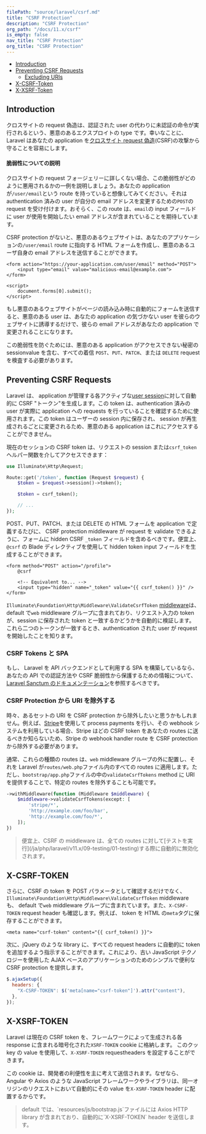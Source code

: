 ```yaml
---
filePath: "source/laravel/csrf.md"
title: "CSRF Protection"
description: "CSRF Protection"
org_path: "/docs/11.x/csrf"
is_empty: false
nav_title: "CSRF Protection"
org_title: "CSRF Protection"
---
```


<InPageIndex>

- [Introduction](#csrf-introduction)
- [Preventing CSRF Requests](#preventing-csrf-requests)
  - [Excluding URIs](#csrf-excluding-uris)
- [X-CSRF-Token](#csrf-x-csrf-token)
- [X-XSRF-Token](#csrf-x-xsrf-token)

</InPageIndex>

<a name="csrf-introduction"></a>

## Introduction

クロスサイトの request 偽造は、認証された user の代わりに未認証の命令が実行されるという、悪意のあるエクスプロイトの type です。幸いなことに、 Laravel はあなたの application を[クロスサイト request 偽造](https://en.wikipedia.org/wiki/Cross-site_request_forgery)(CSRF)の攻撃から守ることを容易にします。

<a name="csrf-explanation"></a>

#### 脆弱性についての説明

クロスサイトの request フォージェリーに詳しくない場合、この脆弱性がどのように悪用されるかの一例を説明しましょう。あなたの application が`/user/email`という route を持っていると想像してみてください。それは authentication 済みの user が自分の email アドレスを変更するための`POST`の request を受け付けます。おそらく、この route は、`email`の input フィールドに user が使用を開始したい email アドレスが含まれていることを期待しています。

CSRF protection がないと、悪意のあるウェブサイトは、あなたのアプリケーションの`/user/email` route に指向する HTML フォームを作成し、悪意のあるユーザ自身の email アドレスを送信することができます。

```blade
<form action="https://your-application.com/user/email" method="POST">
    <input type="email" value="malicious-email@example.com">
</form>

<script>
    document.forms[0].submit();
</script>
```

もし悪意のあるウェブサイトがページの読み込み時に自動的にフォームを送信すると、悪意のある user は、あなたの application の気づかない user を彼らのウェブサイトに誘導するだけで、彼らの email アドレスがあなたの application で変更されることになります。

この脆弱性を防ぐためには、悪意のある application がアクセスできない秘密の sessionvalue を含む、すべての着信 `POST`、`PUT`、`PATCH`、または `DELETE` request を検査する必要があります。

<a name="preventing-csrf-requests"></a>

## Preventing CSRF Requests

Laravel は、 application が管理する各アクティブな[user session](/ja/php/laravel/v11.x/04-the-basics/11-session)に対して自動的に CSRF "トークン"を生成します。この token は、authentication 済みの user が実際に application への requests を行っていることを確認するために使用されます。この token はユーザーの session 内に保存され、 session が再生成されるごとに変更されるため、悪意のある application はこれにアクセスすることができません。

現在のセッションの CSRF token は、リクエストの session または`csrf_token`ヘルパー関数を介してアクセスできます：

```php
use Illuminate\Http\Request;

Route::get('/token', function (Request $request) {
    $token = $request->session()->token();

    $token = csrf_token();

    // ...
});
```

POST、PUT、PATCH、または DELETE の HTML フォームを application で定義するたびに、 CSRF protection middleware が request を validate できるように、フォームに hidden CSRF `_token` フィールドを含めるべきです。便宜上、`@csrf` の Blade ディレクティブを使用して hidden token input フィールドを生成することができます。

```blade
<form method="POST" action="/profile">
    @csrf

    <!-- Equivalent to... -->
    <input type="hidden" name="_token" value="{{ csrf_token() }}" />
</form>
```

`Illuminate\Foundation\Http\Middleware\ValidateCsrfToken` [middleware](/ja/php/laravel/v11.x/04-the-basics/02-middleware)は、default で`web` middleware グループに含まれており、リクエスト入力の token が、session に保存された token と一致するかどうかを自動的に検証します。 これら二つのトークンが一致するとき、authentication された user が request を開始したことを知ります。

<a name="csrf-tokens-and-spas"></a>

### CSRF Tokens と SPA

もし、 Laravel を API バックエンドとして利用する SPA を構築しているなら、あなたの API での認証方法や CSRF 脆弱性から保護するための情報について、[Laravel Sanctum のドキュメンテーション](/ja/php/laravel/v11.x/10-packages/sanctum)を参照するべきです。

<a name="csrf-excluding-uris"></a>

### CSRF Protection から URI を除外する

時々、あるセットの URI を CSRF protection から除外したいと思うかもしれません。例えば、[Stripe](https://stripe.com)を使用して process payments を行い、その webhook システムを利用している場合、Stripe はどの CSRF token をあなたの routes に送るべきか知らないため、Stripe の webhook handler route を CSRF protection から除外する必要があります。

通常、これらの種類の routes は、`web` middleware グループの外に配置し、それを Laravel が`routes/web.php`ファイル内のすべての routes に適用します。ただし、`bootstrap/app.php`ファイルの中の`validateCsrfTokens` method に URI を提供することで、特定の routes を除外することも可能です。

```php
->withMiddleware(function (Middleware $middleware) {
    $middleware->validateCsrfTokens(except: [
        'stripe/*',
        'http://example.com/foo/bar',
        'http://example.com/foo/*',
    ]);
})
```

> <LaravelNote type="note" />
> 便宜上、CSRF の middleware は、全ての routes に対して[テストを実行](/ja/php/laravel/v11.x/09-testing/01-testing)する際に自動的に無効化されます。

<a name="csrf-x-csrf-token"></a>

## X-CSRF-TOKEN

さらに、CSRF の token を POST パラメータとして確認するだけでなく、`Illuminate\Foundation\Http\Middleware\ValidateCsrfToken` middleware も、 default で`web` middleware グループに含まれています。また、`X-CSRF-TOKEN` request header も確認します。例えば、 token を HTML の`meta`タグに保存することができます。

```blade
<meta name="csrf-token" content="{{ csrf_token() }}">
```

次に、jQuery のような library に、すべての request headers に自動的に token を追加するよう指示することができます。これにより、古い JavaScript テクノロジーを使用した AJAX ベースのアプリケーションのためのシンプルで便利な CSRF protection を提供します。

```js
$.ajaxSetup({
  headers: {
    "X-CSRF-TOKEN": $('meta[name="csrf-token"]').attr("content"),
  },
});
```

<a name="csrf-x-xsrf-token"></a>

## X-XSRF-TOKEN

Laravel は現在の CSRF token を、フレームワークによって生成される各 response に含まれる暗号化された`XSRF-TOKEN` cookie に格納します。 このクッ key の value を使用して、`X-XSRF-TOKEN` requestheaders を設定することができます。

この cookie は、開発者の利便性を主に考えて送信されます。なぜなら、Angular や Axios のような JavaScript フレームワークやライブラリは、同一オリジンのリクエストにおいて自動的にその value を`X-XSRF-TOKEN` header に配置するからです。

> <LaravelNote type="note" />
> default では、`resources/js/bootstrap.js`ファイルには Axios HTTP library が含まれており、自動的に`X-XSRF-TOKEN`
> header を送信します。
